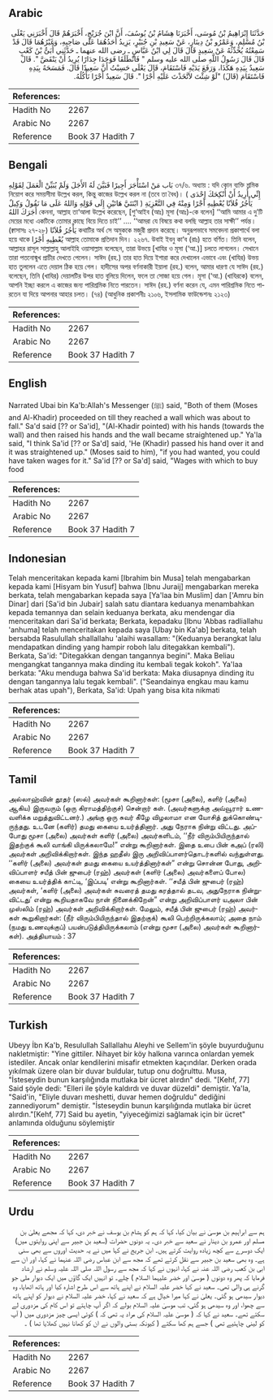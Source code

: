 ## Arabic

<div dir="rtl" lang="ar" style={{fontSize:'larger',backgroundColor:'#f8f9fa',padding:20}}>حَدَّثَنَا إِبْرَاهِيمُ بْنُ مُوسَى، أَخْبَرَنَا هِشَامُ بْنُ يُوسُفَ، أَنَّ ابْنَ جُرَيْجٍ، أَخْبَرَهُمْ قَالَ أَخْبَرَنِي يَعْلَى بْنُ مُسْلِمٍ، وَعَمْرُو بْنُ دِينَارٍ، عَنْ سَعِيدِ بْنِ جُبَيْرٍ، يَزِيدُ أَحَدُهُمَا عَلَى صَاحِبِهِ، وَغَيْرُهُمَا قَالَ قَدْ سَمِعْتُهُ يُحَدِّثُهُ عَنْ سَعِيدٍ قَالَ قَالَ لِي ابْنُ عَبَّاسٍ ـ رضى الله عنهما ـ حَدَّثَنِي أُبَىُّ بْنُ كَعْبٍ قَالَ قَالَ رَسُولُ اللَّهِ صلى الله عليه وسلم ‏"‏ فَانْطَلَقَا فَوَجَدَا جِدَارًا يُرِيدُ أَنْ يَنْقَضَّ ‏"‏‏.‏ قَالَ سَعِيدٌ بِيَدِهِ هَكَذَا، وَرَفَعَ يَدَيْهِ فَاسْتَقَامَ، قَالَ يَعْلَى حَسِبْتُ أَنَّ سَعِيدًا قَالَ‏.‏ فَمَسَحَهُ بِيَدِهِ فَاسْتَقَامَ ‏(‏قَالَ‏)‏ ‏"‏لَوْ شِئْتَ لاَتَّخَذْتَ عَلَيْهِ أَجْرًا ‏"‏‏.‏ قَالَ سَعِيدٌ أَجْرًا نَأْكُلُهُ‏.‏</div><div style={{backgroundColor:'#f8f9fa',padding:20, marginBottom: 10}}><table>
        <thead>
          <tr>
            <th>References:</th>
            <th></th>
          </tr>
        </thead>
        <tbody><tr><td>Hadith No</td><td>2267</td></tr><tr><td>Arabic No</td><td>2267</td></tr><tr><td>Reference</td><td>Book 37 Hadith 7</td></tr></tbody></table></div>

## Bengali

<div dir="ltr" lang="bn" style={{fontSize:'larger',backgroundColor:'#f8f9fa',padding:20}}>بَاب مَنْ اسْتَأْجَرَ أَجِيرًا فَبَيَّنَ لَهُ الأَجَلَ وَلَمْ يُبَيِّنْ الْعَمَلَ لِقَوْلِهِ ৩৭/৬. অধ্যায় : যদি কোন ব্যক্তি শ্রমিক নিয়োগ করে সময়সীমা উল্লেখ করল, কিন্তু কাজের উল্লেখ করল না (তবে তা বৈধ)। ( إِنِّي أُرِيدُ أَنْ أُنْكِحَكَ إِحْدَى ابْنَتَيَّ هَاتَيْنِ إِلَى قَوْلِهِ وَاللهُ عَلَى مَا نَقُولُ وَكِيلٌ ) يَأْجُرُ فُلاَنًا يُعْطِيهِ أَجْرًا وَمِنْهُ فِي التَّعْزِيَةِ أَجَرَكَ اللهُ কেননা, আল্লাহ তা‘আলা উল্লেখ করেছেন, [শু‘আইব (আঃ) মূসা (আঃ)-কে বলেন] ‘‘আমি আমার এ দু’টি মেয়ের মধ্যে একটিকে তোমার কাছে বিয়ে দিতে চাই’’ .... ‘‘আমরা যে বিষয়ে কথা বলছি আল্লাহ তার সাক্ষী’’ পর্যন্ত। (ক্বাসাসঃ ২৭-২৮) يَأْجُرُ فُلاَنًا কথাটির অর্থ সে অমুককে মজুরী প্রদান করেছে। অনুরূপভাবে সমবেদনা প্রকাশার্থে বলা হয়ে থাকে يُعْطِيهِ أَجْرًا আল্লাহ তোমাকে প্রতিদান দিন। ২২৬৭. উবাই ইবনু কা‘ব (রাঃ) হতে বর্ণিত। তিনি বলেন, আল্লাহর রাসূল সাল্লাল্লাহু আলাইহি ওয়াসাল্লাম বলেছেন, তারা উভয়ে [খাযির ও মূসা (‘আ.)] চলতে লাগলেন। সেখানে তারা পতনোন্মুখ প্রাচীর দেখতে পেলেন। সাঈদ (রহ.) তার হাত দিয়ে ইশারা করে দেখালেন এভাবে এবং (খাযির) উভয় হাত তুললেন এতে দেয়াল ঠিক হয়ে গেল। হাদীসের অপর বর্ণনাকারী ইয়ালা (রহ.) বলেন, আমার ধারণা যে সাঈদ (রহ.) বলেছেন, তিনি (খাযির) দেয়ালটির উপর হাত বুলিয়ে দিলেন, ফলে তা সোজা হয়ে গেল। মূসা (‘আ.) (খাযিরকে) বলেন, আপনি ইচ্ছা করলে এ কাজের জন্য পারিশ্রমিক নিতে পারতেন। সাঈদ (রহ.) বর্ণনা করেন যে, এমন পারিশ্রমিক নিতে পারতেন যা দিয়ে আপনার আহার চলত। (৭৪) (আধুনিক প্রকাশনীঃ ২১০৬, ইসলামিক ফাউন্ডেশনঃ ২১২৩)</div><div style={{backgroundColor:'#f8f9fa',padding:20, marginBottom: 10}}><table>
        <thead>
          <tr>
            <th>References:</th>
            <th></th>
          </tr>
        </thead>
        <tbody><tr><td>Hadith No</td><td>2267</td></tr><tr><td>Arabic No</td><td>2267</td></tr><tr><td>Reference</td><td>Book 37 Hadith 7</td></tr></tbody></table></div>

## English

<div dir="ltr" lang="en" style={{fontSize:'larger',backgroundColor:'#f8f9fa',padding:20}}>Narrated Ubai bin Ka'b:Allah's Messenger (ﷺ) said, "Both of them (Moses and Al-Khadir) proceeded on till they reached a wall which was about to fall." Sa'd said [?? or Sa'id], "(Al-Khadir pointed) with his hands (towards the wall) and then raised his hands and the wall became straightened up." Ya'la said, "I think Sa'id [?? or Sa'd] said, 'He (Khadir) passed his hand over it and it was straightened up." (Moses said to him), "if you had wanted, you could have taken wages for it." Sa'id [?? or Sa'd] said, "Wages with which to buy food</div><div style={{backgroundColor:'#f8f9fa',padding:20, marginBottom: 10}}><table>
        <thead>
          <tr>
            <th>References:</th>
            <th></th>
          </tr>
        </thead>
        <tbody><tr><td>Hadith No</td><td>2267</td></tr><tr><td>Arabic No</td><td>2267</td></tr><tr><td>Reference</td><td>Book 37 Hadith 7</td></tr></tbody></table></div>

## Indonesian

<div dir="ltr" lang="id" style={{fontSize:'larger',backgroundColor:'#f8f9fa',padding:20}}>Telah menceritakan kepada kami [Ibrahim bin Musa] telah mengabarkan kepada kami [Hisyam bin Yusuf] bahwa [Ibnu Juraij] mengabarkan mereka berkata, telah mengabarkan kepada saya [Ya'laa bin Muslim] dan ['Amru bin Dinar] dari [Sa'id bin Jubair] salah satu diantara keduanya menambahkan kepada temannya dan selain keduanya berkata, aku mendengar dia menceritakan dari Sa'id berkata; Berkata, kepadaku [Ibnu 'Abbas radliallahu 'anhuma] telah menceritakan kepada saya [Ubay bin Ka'ab] berkata, telah bersabda Rasulullah shallallahu 'alaihi wasallam: "(Keduanya berangkat lalu mendapatkan dinding yang hampir roboh lalu ditegakkan kembali"). Berkata, Sa'id: "Ditegakkan dengan tangannya begini". Maka Beliau mengangkat tangannya maka dinding itu kembali tegak kokoh". Ya'laa berkata: "Aku menduga bahwa Sa'id berkata: Maka diusapnya dinding itu dengan tangannya lalu tegak kembali". ("Seandainya engkau mau kamu berhak atas upah"), Berkata, Sa'id: Upah yang bisa kita nikmati</div><div style={{backgroundColor:'#f8f9fa',padding:20, marginBottom: 10}}><table>
        <thead>
          <tr>
            <th>References:</th>
            <th></th>
          </tr>
        </thead>
        <tbody><tr><td>Hadith No</td><td>2267</td></tr><tr><td>Arabic No</td><td>2267</td></tr><tr><td>Reference</td><td>Book 37 Hadith 7</td></tr></tbody></table></div>

## Tamil

<div dir="ltr" lang="ta" style={{fontSize:'larger',backgroundColor:'#f8f9fa',padding:20}}>அல்லாஹ்வின் தூதர் (ஸல்) அவர்கள் கூறினார்கள்: (மூசா (அலை), களிர் (அலை) ஆகிய) இருவரும் (ஒரு கிராமத்திற்குச்) சென்றார் கள். (அவர்களுக்கு அவ்வூரார் உணவளிக்க மறுத்துவிட்டனர்.) அங்கு ஒரு சுவர் கீழே விழலாமா என யோசித் துக்கொண்டிருந்தது. உடனே (களிர்) தமது கையை உயர்த்தினார். அது நேராக நின்று விட்டது. அப்போது மூசா (அலை) அவர்கள் களிர் (அலை) அவர்களிடம், ‘‘நீர் விரும்பியிருந்தால் இதற்குக் கூலி வாங்கி யிருக்கலாமே!” என்று கூறினார்கள். இதை உபை பின் கஅப் (ரலி) அவர்கள் அறிவிக்கிறார்கள். இந்த ஹதீஸ் இரு அறிவிப்பாளர்தொடர்களில் வந்துள்ளது. ‘‘களிர் (அலை) அவர்கள் தமது கையை உயர்த்தினார்கள்” என்று சொன்ன போது, அறிவிப்பாளர் சயீத் பின் ஜுபைர் (ரஹ்) அவர்கள் (களிர் (அலை) அவர்களைப் போல) கையை உயர்த்திக் காட்டி, ‘இப்படி’ என்று கூறினார்கள். ‘‘சயீத் பின் ஜுபைர் (ரஹ்) அவர்கள், ‘களிர் (அலை) அவர்கள் சுவரைத் தமது கரத்தால் தடவ, அதுநேராக நின்றுவிட்டது’ என்று கூறியதாகவே நான் நினைக்கிறேன்” என்று அறிவிப்பாளர் யஅலா பின் முஸ்லிம் (ரஹ்) அவர்கள் அறிவிக்கிறார்கள். மேலும், சயீத் பின் ஜுபைர் (ரஹ்) அவர்கள் கூறுகிறார்கள்: (நீர் விரும்பியிருந்தால் இதற்குக்) கூலி பெற்றிருக்கலாம்; அதை நாம் (நமது உணவுக்குப்) பயன்படுத்தியிருக்கலாம் (என்று மூசா (அலை) அவர்கள் கூறினார்கள்). அத்தியாயம் : 37</div><div style={{backgroundColor:'#f8f9fa',padding:20, marginBottom: 10}}><table>
        <thead>
          <tr>
            <th>References:</th>
            <th></th>
          </tr>
        </thead>
        <tbody><tr><td>Hadith No</td><td>2267</td></tr><tr><td>Arabic No</td><td>2267</td></tr><tr><td>Reference</td><td>Book 37 Hadith 7</td></tr></tbody></table></div>

## Turkish

<div dir="ltr" lang="tr" style={{fontSize:'larger',backgroundColor:'#f8f9fa',padding:20}}>Ubeyy İbn Ka'b, Resulullah Sallallahu Aleyhi ve Sellem'in şöyle buyurduğunu nakletmiştir: "Yine gittiler. Nihayet bir köy halkına varınca onlardan yemek istediler. Ancak onlar kendilerini misafir etmekten kaçındılar. Derken orada yıkılmak üzere olan bir duvar buldular, tutup onu doğrulttu. Musa, "İsteseydin bunun karşılığında mutlaka bir ücret alırdın" dedi. "[Kehf, 77] Said şöyle dedi: "Elleri ile şöyle kaldırdı ve duvar düzeldi" demiştir. Ya'la, "Said'in, "Eliyle duvarı meshetti, duvar hemen doğruldu" dediğini zannediyorum" demiştir. "İsteseydin bunun karşılığında mutlaka bir ücret alırdın."[Kehf, 77] Said bu ayetin, "yiyeceğimizi sağlamak için bir ücret" anlamında olduğunu söylemiştir</div><div style={{backgroundColor:'#f8f9fa',padding:20, marginBottom: 10}}><table>
        <thead>
          <tr>
            <th>References:</th>
            <th></th>
          </tr>
        </thead>
        <tbody><tr><td>Hadith No</td><td>2267</td></tr><tr><td>Arabic No</td><td>2267</td></tr><tr><td>Reference</td><td>Book 37 Hadith 7</td></tr></tbody></table></div>

## Urdu

<div dir="rtl" lang="ur" style={{fontSize:'larger',backgroundColor:'#f8f9fa',padding:20}}>ہم سے ابراہیم بن موسیٰ نے بیان کیا، کہا کہ ہم کو ہشام بن یوسف نے خبر دی، کہا کہ مجھے یعلیٰ بن مسلم اور عمرو بن دینار نے سعید سے خبر دی۔ یہ دونوں حضرات (سعید بن جبیر سے اپنی روایتوں میں) ایک دوسرے سے کچھ زیادہ روایت کرتے ہیں۔ ابن جریج نے کہا میں نے یہ حدیث اوروں سے بھی سنی ہے۔ وہ بھی سعید بن جبیر سے نقل کرتے تھے کہ مجھ سے ابن عباس رضی اللہ عنہما نے کہا، اور ان سے ابی بن کعب رضی اللہ عنہ نے کہا، انہوں نے کہا کہ مجھ سے رسول اللہ صلی اللہ علیہ وسلم نے ارشاد فرمایا کہ پھر وہ دونوں ( موسیٰ اور خضر علیہما السلام ) چلے۔ تو انہیں ایک گاؤں میں ایک دیوار ملی جو گرنے ہی والی تھی۔ سعید نے کہا خضر علیہ السلام نے اپنے ہاتھ سے اس طرح اشارہ کیا اور ہاتھ اٹھایا، وہ دیوار سیدھی ہو گئی۔ یعلیٰ نے کہا میرا خیال ہے کہ سعید نے کہا، خضر علیہ السلام نے دیوار کو اپنے ہاتھ سے چھوا، اور وہ سیدھی ہو گئی، تب موسیٰ علیہ السلام بولے کہ اگر آپ چاہتے تو اس کام کی مزدوری لے سکتے تھے۔ سعید نے کہا کہ ( موسیٰ علیہ السلام کی مراد یہ تھی کہ ) کوئی ایسی چیز مزدوری میں ( آپ کو لینی چاہئیے تھی ) جسے ہم کھا سکتے ( کیونکہ بستی والوں نے ان کو کھانا نہیں کھلایا تھا ) ۔</div><div style={{backgroundColor:'#f8f9fa',padding:20, marginBottom: 10}}><table>
        <thead>
          <tr>
            <th>References:</th>
            <th></th>
          </tr>
        </thead>
        <tbody><tr><td>Hadith No</td><td>2267</td></tr><tr><td>Arabic No</td><td>2267</td></tr><tr><td>Reference</td><td>Book 37 Hadith 7</td></tr></tbody></table></div>